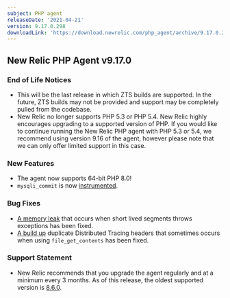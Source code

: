 ```yaml
---
subject: PHP agent
releaseDate: '2021-04-21'
version: 9.17.0.298
downloadLink: 'https://download.newrelic.com/php_agent/archive/9.17.0.298'
---
```


## New Relic PHP Agent v9.17.0 ##

### End of Life Notices ###
* This will be the last release in which ZTS builds are supported. In the future, ZTS builds may not be provided and support may be completely pulled from the codebase.
* New Relic no longer supports PHP 5.3 or PHP 5.4. New Relic highly encourages upgrading to a supported version of PHP. If you would like to continue running the New Relic PHP agent with PHP 5.3 or 5.4, we recommend using version 9.16 of the agent, however please note that we can only offer limited support in this case.

### New Features ###
* The agent now supports 64-bit PHP 8.0!
* `mysqli_commit` is now [instrumented](https://github.com/newrelic/newrelic-php-agent/pull/102).

### Bug Fixes ###
* [A memory leak](https://github.com/newrelic/newrelic-php-agent/pull/123) that occurs when short lived segments throws exceptions has been fixed.
* [A build up](https://github.com/newrelic/newrelic-php-agent/pull/120) duplicate Distributed Tracing headers that sometimes occurs when using `file_get_contents` has been fixed.

### Support Statement ###
* New Relic recommends that you upgrade the agent regularly and at a minimum every 3 months. As of this release, the oldest supported version is [8.6.0](https://docs.newrelic.com/docs/release-notes/agent-release-notes/php-release-notes/php-agent-860238/).